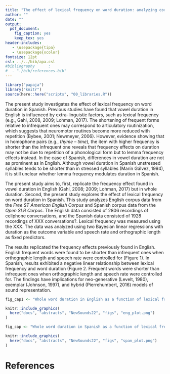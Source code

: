 ```yaml
---
title: "The effect of lexical frequency on word duration: analyzing corpus data in Spanish and English"
author: ""
date: ""
output: 
  pdf_document: 
    fig_caption: yes
    keep_tex: yes
header-includes:
   - \usepackage{tipa}
   - \usepackage{xcolor}
fontsize: 12pt
csl: ../../bib/apa.csl
#bibliography      : 
#  - "./bib/references.bib"
---
```


```r
library("papaja")
library("knitr")
source(here::here("scripts", "00_libraries.R"))
```

The present study investigates the effect of lexical frequency on word duration in Spanish. 
Previous studies have found that vowel duration in English is influenced by extra-linguistic factors, such as lexical frequency (e.g., Gahl, 2008, 2009; Lohman, 2017). 
The shortening of frequent forms relative to infrequent ones may correspond to articulatory routinization, which suggests that neuromotor routines become more reduced with repetition (Bybee, 2001; Newmeyer, 2006). 
However, evidence showing that in homophone pairs (e.g., *thyme* – *time*), the item with higher frequency is shorter than the infrequent one reveals that frequency effects on duration may not be due to repetition of a phonological form but to lemma frequency effects instead. 
In the case of Spanish, differences in vowel duration are not as prominent as in English. 
Although vowel duration in Spanish unstressed syllables tends to be shorter than in stressed syllables (Marín Gálvez, 1994), it is still unclear whether lemma frequency modulates duration in Spanish. 

The present study aims to, first, replicate the frequency effect found in vowel duration in English (Gahl, 2008; 2009; Lohman, 2017) but in whole duration. 
Second, the present study explores the effect of lexical frequency on word duration in Spanish. 
This study analyzes English corpus data from the *Free ST American English Corpus* and Spanish corpus data from the *Open SLR Corpus*. 
The English data consisted of 2806 recordings of cellphone conversations, and the Spanish data consisted of 1928 recordings of XXX conversations?. 
Lexical frequency was measured using the XXX. 
The data was analyzed using two Bayesian linear regressions with duration as the outcome variable and speech rate and orthographic length as fixed predictors. 

The results replicated the frequency effects previously found in English. 
English frequent words were found to be shorter than infrequent ones when orthographic length and speech rate were controlled for (Figure 1).
In Spanish, results exhibited a negative linear relationship between lexical frequency and word duration (Figure 2. 
Frequent words were shorter than infrequent ones when orthographic length and speech rate were controlled for. 
The findings have implications for neo-generative (Levelt, 1980), exemplar (Johnson, 1997), and hybrid (Pierrehumbert, 2016) models of sound representation.

\clearpage

```r
fig_cap1 <- "Whole word duration in English as a function of lexical frequency with the most plausible line of best fit."
```

```r
knitr::include_graphics(
  here("docs", "abstracts", "NewSounds22", "figs", "eng_plot.png")
)
```

```r
fig_cap <- "Whole word duration in Spanish as a function of lexical frequency with the most plausible line of best fit."
```

```r
knitr::include_graphics(
  here("docs", "abstracts", "NewSounds22", "figs", "span_plot.png")
)
```

# References

\begingroup
\setlength{\parindent}{-0.5in}
\setlength{\leftskip}{0.5in}

\phantom{.} 
\textcolor{white}{\\} 
\vspace{-0.5in}

<div id = "refs"></div>
\endgroup